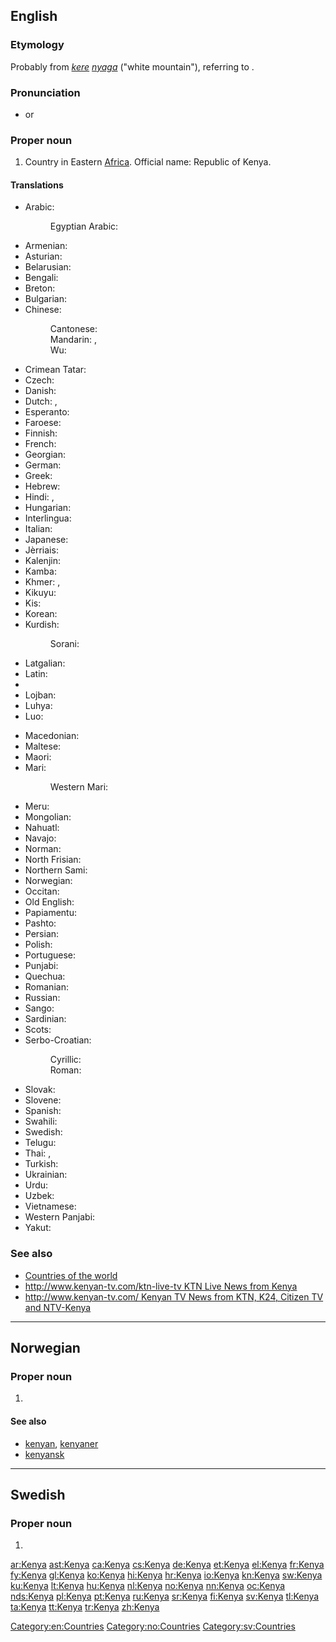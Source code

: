 ==English==
{{wikipedia}}

===Etymology===
Probably from {{etym|ki|en}} ''[[kere]] [[nyaga]]'' ("white mountain"), referring to {{w|Mount Kenya}}.

===Pronunciation===
* {{IPA|/ˈkɛnjə/|lang=en}} or {{IPA|/ˈkiːnjə/|lang=en}}

===Proper noun===
{{en-proper noun}}

# Country in Eastern [[Africa]]. Official name: Republic of Kenya.

====Translations====
{{trans-top|country in Eastern Africa}}
* Arabic: {{t-|ar|كينيا|f|tr=kiinya}}
*: Egyptian Arabic: {{tø|arz|كينيا|sc=Arab}}
* Armenian: {{t-|hy|Քենիա|tr=K'enia}}
* Asturian: {{t-|ast|Keña|f}}
* Belarusian: {{t-|be|Кенія|f|tr=Kénija}}
* Bengali: {{t-|bn|কেনিয়া|sc=Beng}}
* Breton: {{t-|br|Kenya}}
* Bulgarian: {{t-|bg|Кения|f|tr=Kénija}}
* Chinese:
*: Cantonese: {{tø|yue|肯雅|sc=Hani}}
*: Mandarin: {{t-|cmn|肯尼亞|sc=Hani}},  {{t-|cmn|肯尼亚|tr=Kěnníyà|sc=Hani}}
*: Wu: {{tø|wuu|肯尼亚|sc=Hani}}
* Crimean Tatar: {{tø|crh|Keniya}}
* Czech: {{t+|cs|Keňa|f}}
* Danish: {{t-|da|Kenya}}
* Dutch: {{t+|nl|Kenia}}, {{t+|nl|Kenya}}
* Esperanto: {{t-|eo|Kenjo}}
* Faroese: {{t|fo|Kenja|n}}
* Finnish: {{t+|fi|Kenia}}
* French: {{t+|fr|Kenya}}
* Georgian: {{t-|ka|კენია|tr=|sc=Geor}}
* German: {{t+|de|Kenia}}
* Greek: {{t-|el|Κένυα|f|tr=Kénya}}
* Hebrew: {{t-|he|קניה|f|tr=kenya}}
* Hindi: {{t+|hi|कीनिया|tr=kīniyā}}, {{t-|hi|केन्या|tr=kēn'yā}}
* Hungarian: {{t+|hu|Kenya}}
* Interlingua: {{t-|ia|Kenya}}
* Italian: {{t-|it|Kenya}}
* Japanese: {{t+|ja|ケニア|tr=Kenia}}
* Jèrriais: {{tø|roa-jer|Kenya|m}}
* Kalenjin: {{tø|kln|Kenya}}
* Kamba: {{tø|kam|Kenya}}
* Khmer: {{t-|km|កេនយ៉ា|tr=keenyaa|sc=Khmr}}, {{t-|km|សាធារណរដ្ឋកេនយ៉ា|tr=saa tʰie nɑɑ roat keenyaa|sc=Khmr}}
* Kikuyu: {{tø|ki|Kenya}}
* Kis: {{tø|kis|Kenya}}
* Korean: {{t+|ko|케냐|tr=Kenya|sc=Hang}}
* Kurdish:
*: Sorani: {{t-|ku|کینیا|sc=ku-Arab}}
* Latgalian: {{tø|ltg|Keneja}}
* Latin: {{t-|la|Kenia}}
* {{trreq|lv}}
* Lojban: {{t-|jbo|kenias}}
* Luhya: {{tø|luy|Kenya}}
* Luo: {{tø|luo|Kenya}}
{{trans-mid}}
* Macedonian: {{t+|mk|Кенија|f|tr=Kénija}}
* Maltese: {{t-|mt|Kenja|alt=il-Kenja}}
* Maori: {{t-|mi|Kēnia}}
* Mari:
*: Western Mari: {{tø|mrj|Кени}}
* Meru: {{tø|mer|Kenya}}
* Mongolian: {{t-|mn|Кени|tr=Kéni|sc=Cyrl}}
* Nahuatl: {{t-|nah|Quenia}}
* Navajo: {{tø|nv|Kénya}}
* Norman: {{tø|roa-nor|Qùenia|m}}
* North Frisian: {{tø|frr|Keenia}}
* Northern Sami: {{tø|se|Kenia}}
* Norwegian: {{t+|no|Kenya}}
* Occitan: {{t+|oc|Kenya|m}}
* Old English: {{t-|ang|Cenia}}
* Papiamentu: {{tø|pap|Kenia}}
* Pashto: {{t-|ps|کېنيا|sc=ps-Arab}}
* Persian: {{t-|fa|کنیا}}
* Polish: {{t+|pl|Kenia|f}}
* Portuguese: {{t+|pt|Quénia|f}}
* Punjabi: {{t-|pa|ਕੀਨੀਆ|tr=kīnīā|sc=Guru}}
* Quechua: {{t-|qu|Kinya}}
* Romanian: {{t-|ro|Kenya|f}}
* Russian: {{t+|ru|Кения|f|tr=Kénija}}
* Sango: {{t-|sg|Kenyäa}}
* Sardinian: {{t-|sc|Kènya}}
* Scots: {{tø|sco|Kenyae}}
* Serbo-Croatian:
*: Cyrillic: {{t-|sh|Кенија|f|sc=Cyrl}}
*: Roman: {{t-|sh|Kenija|f}}
* Slovak: {{t|sk|Keňa|f}}
* Slovene: {{t+|sl|Kenija|alt=Kénija|f}}
* Spanish: {{t+|es|Kenia|f}}
* Swahili: {{t+|sw|kenya}}
* Swedish: {{t+|sv|Kenya}}
* Telugu: {{t+|te|కెన్యా|tr=kenyā}}
* Thai: {{t+|th|เคนยา}}, {{t-|th|ประเทศเคนยา}}
* Turkish: {{t+|tr|Kenya}}
* Ukrainian: {{t+|uk|Кенія|f|tr=Kénija}}
* Urdu: {{t-|ur|کینیا|tr=kīniyā}}
* Uzbek: {{t-|uz|Keniya}}
* Vietnamese: {{t-|vi|Kenya}}
* Western Panjabi: {{t-|pnb|کینیا}}
* Yakut: {{tø|sah|Кения|sc=Cyrl}}
{{trans-bottom}}

===See also===
* [[Appendix:Countries of the world|Countries of the world]]
* [[http://www.kenyan-tv.com/ktn-live-tv KTN Live News from Kenya]]
* [[http://www.kenyan-tv.com/ Kenyan TV News from KTN, K24, Citizen TV and NTV-Kenya]]

[[Category:en:Countries]]

----

==Norwegian==

===Proper noun===
{{head|no|proper noun}}

# {{l|en|Kenya}}

====See also====
* [[kenyan]], [[kenyaner]]
* [[kenyansk]]

[[Category:no:Countries]]

----

==Swedish==
{{wikipedia|lang=sv}}

===Proper noun===
{{head|sv|proper noun|g=n}}

# {{l|en|Kenya}}

[[Category:sv:Countries]]

[[ar:Kenya]]
[[ast:Kenya]]
[[ca:Kenya]]
[[cs:Kenya]]
[[de:Kenya]]
[[et:Kenya]]
[[el:Kenya]]
[[fr:Kenya]]
[[fy:Kenya]]
[[gl:Kenya]]
[[ko:Kenya]]
[[hi:Kenya]]
[[hr:Kenya]]
[[io:Kenya]]
[[kn:Kenya]]
[[sw:Kenya]]
[[ku:Kenya]]
[[lt:Kenya]]
[[hu:Kenya]]
[[nl:Kenya]]
[[no:Kenya]]
[[nn:Kenya]]
[[oc:Kenya]]
[[nds:Kenya]]
[[pl:Kenya]]
[[pt:Kenya]]
[[ru:Kenya]]
[[sr:Kenya]]
[[fi:Kenya]]
[[sv:Kenya]]
[[tl:Kenya]]
[[ta:Kenya]]
[[tt:Kenya]]
[[tr:Kenya]]
[[zh:Kenya]]